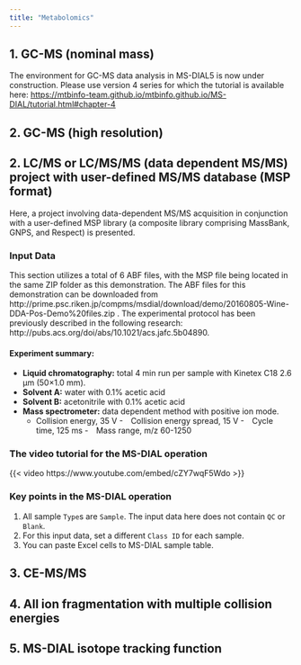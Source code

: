 ```yaml
---
title: "Metabolomics"
---
```


## 1. GC-MS (nominal mass)

The environment for GC-MS data analysis in MS-DIAL5 is now under construction. Please use version 4 series for which the tutorial is available here: <https://mtbinfo-team.github.io/mtbinfo.github.io/MS-DIAL/tutorial.html#chapter-4>

## 2. GC-MS (high resolution)

## 2. LC/MS or LC/MS/MS (data dependent MS/MS) project with user-defined MS/MS database (MSP format)

Here, a project involving data-dependent MS/MS acquisition in conjunction with a user-defined MSP library (a composite library comprising MassBank, GNPS, and Respect) is presented.

### Input Data

This section utilizes a total of 6 ABF files, with the MSP file being located in the same ZIP folder as this demonstration.
The ABF files for this demonstration can be downloaded from http://prime.psc.riken.jp/compms/msdial/download/demo/20160805-Wine-DDA-Pos-Demo%20files.zip .
The experimental protocol has been previously described in the following research: http://pubs.acs.org/doi/abs/10.1021/acs.jafc.5b04890.

#### Experiment summary:
- **Liquid chromatography:** total 4 min run per sample with Kinetex C18 2.6 μm (50×1.0 mm).
- **Solvent A:** water with 0.1% acetic acid
- **Solvent B:** acetonitrile with 0.1% acetic acid
- **Mass spectrometer:** data dependent method with positive ion mode.
  - Collision energy, 35 V
  - Collision energy spread, 15 V
  - Cycle time, 125 ms
  - Mass range, m/z 60-1250

### The video tutorial for the MS-DIAL operation

{{< video https://www.youtube.com/embed/cZY7wqF5Wdo >}}

### Key points in the MS-DIAL operation

1. All sample `Type`s are `Sample`. The input data here does not contain `QC` or `Blank`.
2. For this input data, set a different `Class ID` for each sample.
3. You can paste Excel cells to MS-DIAL sample table.

## 3. CE-MS/MS

## 4. All ion fragmentation with multiple collision energies

## 5. MS-DIAL isotope tracking function
